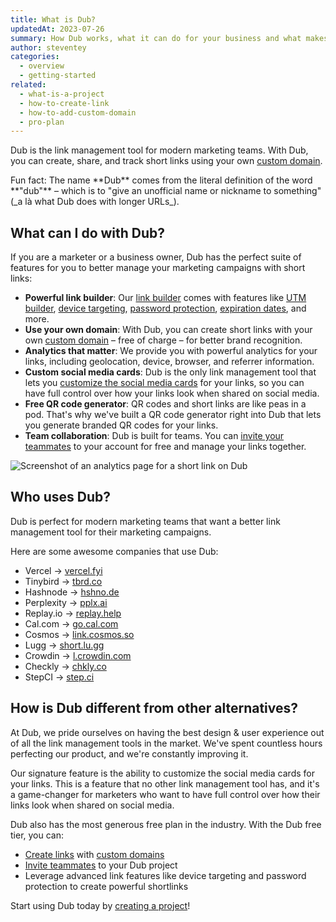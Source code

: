 ```yaml
---
title: What is Dub?
updatedAt: 2023-07-26
summary: How Dub works, what it can do for your business and what makes it different to other solutions.
author: steventey
categories:
  - overview
  - getting-started
related:
  - what-is-a-project
  - how-to-create-link
  - how-to-add-custom-domain
  - pro-plan
---
```


Dub is the link management tool for modern marketing teams. With Dub, you can create, share, and track short links using your own [custom domain](how-to-add-custom-domain).

<Note variant="info">
  Fun fact: The name **Dub** comes from the literal definition of the word
  **"dub"** – which is to "give an unofficial name or nickname to something" (_a
  là what Dub does with longer URLs_).
</Note>

## What can I do with Dub?

If you are a marketer or a business owner, Dub has the perfect suite of features for you to better manage your marketing campaigns with short links:

- **Powerful link builder**: Our [link builder](how-to-create-link) comes with features like [UTM builder](how-to-create-link#utm-builder), [device targeting](how-to-create-link#device-targeting-ios--android), [password protection](how-to-create-link#password-protection), [expiration dates](how-to-create-link#expiration-date), and more.
- **Use your own domain**: With Dub, you can create short links with your own [custom domain](how-to-add-custom-domain) – free of charge – for better brand recognition.
- **Analytics that matter**: We provide you with powerful analytics for your links, including geolocation, device, browser, and referrer information.
- **Custom social media cards**: Dub is the only link management tool that lets you [customize the social media cards](how-to-create-link#custom-social-media-cards) for your links, so you can have full control over how your links look when shared on social media.
- **Free QR code generator**: QR codes and short links are like peas in a pod. That's why we've built a QR code generator right into Dub that lets you generate branded QR codes for your links.
- **Team collaboration**: Dub is built for teams. You can [invite your teammates](how-to-invite-teammates) to your account for free and manage your links together.

<Image
  alt="Screenshot of an analytics page for a short link on Dub"
  src="https://d2vwwcvoksz7ty.cloudfront.net/changelog/public-stats-pages.png"
  width={1607}
  height={946}
/>

## Who uses Dub?

Dub is perfect for modern marketing teams that want a better link management tool for their marketing campaigns.

Here are some awesome companies that use Dub:

- Vercel → [vercel.fyi](https://vercel.fyi)
- Tinybird → [tbrd.co](https://tbrd.co)
- Hashnode → [hshno.de](https://hshno.de)
- Perplexity → [pplx.ai](https://pplx.ai)
- Replay.io → [replay.help](https://replay.help)
- Cal.com → [go.cal.com](https://go.cal.com)
- Cosmos → [link.cosmos.so](https://link.cosmos.so/)
- Lugg → [short.lu.gg](https://short.lu.gg)
- Crowdin → [l.crowdin.com](https://l.crowdin.com)
- Checkly → [chkly.co](https://chkly.co)
- StepCI → [step.ci](https://step.ci)

## How is Dub different from other alternatives?

At Dub, we pride ourselves on having the best design & user experience out of all the link management tools in the market. We've spent countless hours perfecting our product, and we're constantly improving it.

Our signature feature is the ability to customize the social media cards for your links. This is a feature that no other link management tool has, and it's a game-changer for marketers who want to have full control over how their links look when shared on social media.

Dub also has the most generous free plan in the industry. With the Dub free tier, you can:

- [Create links](how-to-create-link) with [custom domains](how-to-add-custom-domain)
- [Invite teammates](how-to-invite-teammates) to your Dub project
- Leverage advanced link features like device targeting and password protection to create powerful shortlinks

Start using Dub today by [creating a project](what-is-a-project#how-to-create-a-project)!
